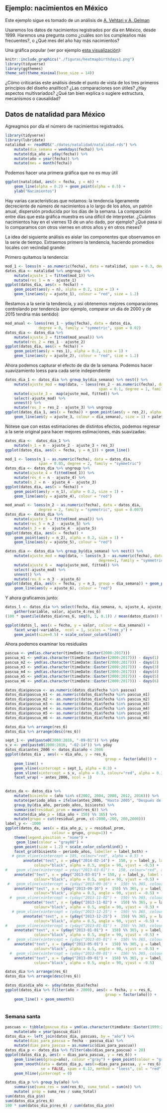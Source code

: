 ## Ejemplo: nacimientos en México

Este ejemplo sigue es tomado de un análisis de [A. Vehtari y A. Gelman](https://statmodeling.stat.columbia.edu/2016/05/18/birthday-analysis-friday-the-13th-update/)

Usaremos los datos de nacimientos registrados por día en México, desde 1999. Haremos una pregunta
como ¿cuáles son los cumpleaños más frecuentes?, o ¿Qué mes del año hay más nacimientos?

Una gráfica popular (ver por ejemplo [esta visualización](http://thedailyviz.com/2016/09/17/how-common-is-your-birthday-dailyviz/)):

```r
knitr::include_graphics("./figuras/heatmapbirthdays1.png")
library(tidyverse)
library(ggthemes)
theme_set(theme_minimal(base_size = 14))

```

¿Cómo criticarías este análisis desde el punto de vista de los tres primeros principios del
diseño analítico? ¿Las comparaciones son útiles? ¿Hay aspectos multivariados? ¿Qué tan bien
explica o sugiere estructura, mecanismos o causalidad?


## Datos de natalidad para México

Agreagmos por día el número de nacimientos registrados.

```r
library(tidyverse)
library(lubridate)
natalidad <- readRDS("./datos/natalidad/natalidad.rds") %>% 
    mutate(dia_semana = weekdays(fecha)) %>% 
    mutate(dia_año = yday(fecha)) %>% 
    mutate(año = year(fecha)) %>% 
    mutate(mes = month(fecha))
```

Podemos hacer una primera gráfica que no es muy útil

```r
ggplot(natalidad, aes(x = fecha, y = n)) + 
    geom_line(alpha = 0.2) + geom_point(alpha = 0.5) +
    ylab("Nacimientos")
```

Hay varias características que notamos: la tendencia ligeramente decreciente de número de nacimientos
a lo largo de los años, un patrón anual, dispersión producida por los días de la semana. La comparación
entre días que esta gráfica muestra es una difícil de interpretar. ¿Cuántos nacimientos hay
en el viernes 13 de un año dado, por ejemplo? ¿Qué pasa si lo comparamos con otros viernes en otros
años y en otros meses?

La idea del siguiente análisis es aislar las componentes que observamos en la serie de tiempo. Extraemos
primero la tendencia, haciendo promedios locales con vecindad grande:

Primero quitamos la tendencia:

```r
mod_1 <- loess(n ~ as.numeric(fecha), data = natalidad, span = 0.3, degree = 2)
datos_dia <- natalidad %>% ungroup %>% 
    mutate(ajuste_1 = fitted(mod_1)) %>% 
    mutate(res_1 = n - ajuste_1)
ggplot(datos_dia, aes(x = fecha)) +
    geom_point(aes(y = n), alpha = 0.2, size = 1) +
    geom_line(aes(y = ajuste_1), colour = "red", size = 1.2) 
```

Restamos a la serie la tendencia, y así obtenemos mejores comparaciones controlando por tendencia
(por ejemplo, comparar un día de 2000 y de 2015 tendria más sentido):

```r
mod_anual <- loess(res_1 ~ yday(fecha), data = datos_dia, 
               degree = 0, family = "symmetric", span = 0.02)
datos_dia <- datos_dia %>%
    mutate(ajuste_2 = fitted(mod_anual)) %>% 
    mutate(res_2 = res_1 - ajuste_2)
ggplot(datos_dia, aes(x = fecha)) +
    geom_point(aes(y = res_1), alpha = 0.2, size = 1) +
    geom_line(aes(y = ajuste_2), colour = "red", size = 1.2) 
```

Ahora podemos capturar el efecto de día de la semana. Podemos hacer suavizamiento
loess para cada serie independiente

```r
datos_dia_1 <- datos_dia %>% group_by(dia_semana) %>% nest() %>% 
    mutate(ajuste_mod = map(data, ~ loess(res_2 ~ as.numeric(fecha), data = .x, 
                                          span = 0.1, degree = 1, family = "symmetric"))) %>% 
    mutate(ajuste_3 =  map(ajuste_mod, fitted)) %>% 
    select(-ajuste_mod) %>% 
    unnest() %>% 
    mutate(res_3 = res_2 - ajuste_3) %>% ungroup
ggplot(datos_dia_1, aes(x = fecha)) + geom_point(aes(y = res_2), alpha = 0.5)  +
    geom_line(aes(y = ajuste_3, colour = dia_semana), size = 1) + paleta 
```

Nótese que con estas estimaciones de distintos efectos, podemos regresar a la serie
original para hacer mejores estimaciones, más suavizadas:

```r
datos_dia <-  datos_dia_1 %>% 
    mutate(n_1 = n - ajuste_2 - ajuste_3 + res_3)
ggplot(datos_dia, aes(x = fecha, y = n_1)) + geom_line()
```
```r
mod_1 <- loess(n_1 ~ as.numeric(fecha), data = datos_dia, 
               span = 0.05, degree = 2, family = "symmetric")
datos_dia <- datos_dia %>% ungroup %>% 
    mutate(ajuste_4 = fitted(mod_1)) %>% 
    mutate(res_4 = n - ajuste_4) %>% 
    mutate(n_2 = n - ajuste_4 - ajuste_3)
ggplot(datos_dia, aes(x = fecha)) +
    geom_point(aes(y = n_1), alpha = 0.2, size = 1) +
    geom_line(aes(y = ajuste_4), colour = "red")
```


```r
mod_anual <- loess(n_2 ~ as.numeric(fecha), data = datos_dia, 
               degree = 2, family = "symmetric", span = 0.007)
datos_dia <- datos_dia %>%
    mutate(ajuste_5 = fitted(mod_anual)) %>% 
    mutate(res_5 = n_2 - ajuste_5) %>%
    mutate(n_3 = n - ajuste_4 - ajuste_5)
ggplot(datos_dia, aes(x = fecha)) +
    geom_point(aes(y = n_2), alpha = 0.2, size = 1) +
    geom_line(aes(y = ajuste_5), colour = "red") 

```




```r
datos_dia <- datos_dia %>% group_by(dia_semana) %>% nest() %>% 
    mutate(ajuste_mod = map(data, ~ loess(n_3 ~ as.numeric(fecha), data = .x, span = 0.1, 
                                          degree=1, family = "symmetric"))) %>% 
    mutate(ajuste_6 =  map(ajuste_mod, fitted)) %>% 
    select(-ajuste_mod) %>% 
    unnest() %>% 
    mutate(res_6 = n_3 - ajuste_6)
ggplot(datos_dia, aes(x = fecha, y = n_3, group = dia_semana)) + geom_point(aes(y = n_3))  +
    geom_line(aes(y = ajuste_6), colour = "red")
```





Y ahora graficamos junto:

```r
datos_l <- datos_dia %>% select(fecha, dia_semana, n, ajuste_4, ajuste_5, ajuste_6, res_6) %>% 
    gather(variable, valor, ajuste_4:res_6)
(100 * quantile(datos_dia$res_6, seq(0, 1, 0.1)) / mean(datos_dia$n)) %>% round(2)
```

```r
ggplot(datos_l, aes(x = fecha, y = valor, colour = dia_semana)) + 
    facet_wrap(~variable,  ncol = 1, scales = "free_y") +
    geom_point(size=0.5) + scale_colour_colorblind() 

```




Ahora podemos examinar los residuales

```r
pascua <- ymd(as.character(timeDate::Easter(2000:2017)))
pascua_m1 <- ymd(as.character(timeDate::Easter(2000:2017))) - days(1)
pascua_m2 <- ymd(as.character(timeDate::Easter(2000:2017))) - days(2)
pascua_m3 <- ymd(as.character(timeDate::Easter(2000:2017))) - days(3)
pascua_m4 <- ymd(as.character(timeDate::Easter(2000:2017))) - days(4)
pascua_m5 <- ymd(as.character(timeDate::Easter(2000:2017))) - days(5)
pascua_m6 <- ymd(as.character(timeDate::Easter(2000:2017))) - days(6)

datos_dia$pascua <- as.numeric(datos_dia$fecha %in% pascua)
datos_dia$pascua_m1 <- as.numeric(datos_dia$fecha %in% pascua_m1)
datos_dia$pascua_m2 <- as.numeric(datos_dia$fecha %in% pascua_m2)
datos_dia$pascua_m3 <- as.numeric(datos_dia$fecha %in% pascua_m3)
datos_dia$pascua_m4 <- as.numeric(datos_dia$fecha %in% pascua_m4)
datos_dia$pascua_m5 <- as.numeric(datos_dia$fecha %in% pascua_m5)
datos_dia$pascua_m6 <- as.numeric(datos_dia$fecha %in% pascua_m6)

```

```r
datos_dia %>% arrange(res_6)
datos_dia %>% arrange(desc(res_6))
```

```r
sept_1 <- ymd(paste0(2000:2016, "-09-01")) %>% yday
s_v <- ymd(paste0(2000:2016, "-02-14")) %>% yday
datos_dia$antes_2006 <- datos_dia$año < 2006
ggplot(datos_dia , aes(x = dia_año, y = res_6, 
                                             group = factor(año))) + 
    geom_line() +
    geom_vline(xintercept = sept_1, alpha = 0.3) +
    geom_vline(xintercept = s_v, alpha = 0.3, colour="red", alpha = 0.3) +
    facet_wrap( ~ antes_2006, ncol = 1) 
    
```


```r
datos_da <- datos_dia %>% 
    mutate(bisiesto = (año %in% c(2002, 2004, 2008, 2012, 2016))) %>% 
    mutate(periodo_años = ifelse(antes_2006, "Hasta 2005", "Después de 2005")) %>% 
    group_by(dia_año, periodo_años, bisiesto) %>% 
    summarise(residual_prom = mean(res_6)) %>% 
    mutate(dia_año_p = (dia_año + 150) %% 365) %>% 
    mutate(grupo = cut(residual_prom, c(-2000,-200, 200,2000)))
label_y <- -1000
ggplot(datos_da, aes(x = dia_año_p, y = residual_prom,
                     colour = grupo, group=1)) +
    theme(legend.position = "none") +
     geom_line(colour = "gray80") +
    geom_point(size = 1.2) + scale_color_colorblind() +
    facet_grid(bisiesto ~ periodo_años, labeller = label_both) +
   # geom_vline(xintercept = 195, colour="red", alpha = 0.5) +
        annotate("text", x = yday("2014-02-14") +  150, y = label_y, label = "San Valentín", 
             colour="black", alpha = 0.5, angle = 90, vjust = -0.5) +
#    geom_vline(xintercept = yday("2013-03-01") +  150, colour="red", alpha = 0.5) +
    annotate("text", x = yday("2013-03-01") + 150, y = label_y, label = "Marzo 1", 
             colour="black", alpha = 0.5, angle = 90, vjust = -0.5) +
 #   geom_vline(xintercept = (yday("2013-09-16") +  150) %% 365, colour="red", alpha = 0.5) +
    annotate("text", x = (yday("2013-09-16") +  150) %% 365, y = label_y, label = "Día de Independencia", 
             colour="black", alpha = 0.5, angle = 90, vjust = -0.5) +
  #  geom_vline(xintercept = (yday("2013-11-02") +  150) %% 365, colour="red", alpha = 0.5) +
        annotate("text", x = (yday("2013-11-02") +  150) %% 365, y = label_y, label = "Día de Muertos", 
             colour="black", alpha = 0.5, angle = 90, vjust = -0.5) +
   # geom_vline(xintercept = (yday("2013-12-25") +  150) %% 365, colour="red", alpha = 0.5)+
        annotate("text", x = (yday("2013-12-25") +  150) %% 365, y = label_y, label = "Navidad", 
             colour="black", alpha = 0.5, angle = 90, vjust = -0.5) +
#    geom_vline(xintercept = (yday("2013-01-01") +  150) %% 365, colour="red", alpha = 0.5)+
    annotate("text", x = (yday("2013-01-01") +  150) %% 365, y = label_y, label = "Año Nuevo", 
             colour="black", alpha = 0.5, angle = 90, vjust = -0.5) +
 #   geom_vline(xintercept = (yday("2013-05-01") +  150) %% 365, colour="red", alpha = 0.5)+
    annotate("text", x = (yday("2013-05-01") +  150) %% 365, y = label_y, label = "Mayo 1", 
             colour="black", alpha = 0.5, angle = 90, vjust = -0.5) +
  #  geom_vline(xintercept = (yday("2013-09-01") +  150) %% 365, colour="red", alpha = 0.5) +
    annotate("text", x = (yday("2013-09-01") +  150) %% 365, y = label_y, label = "Septiembre 1", 
             colour="black", alpha = 0.5, angle = 90, vjust = -0.5) 
```



```r
datos_dia %>% arrange(res_6)
datos_dia %>% arrange(desc(res_6))
```

```r
datos_dia$dia_año <- yday(datos_dia$fecha)
ggplot(datos_dia %>% filter(año > 2000), aes(x = fecha, y = res_6, 
                                             group = factor(año))) + 
    geom_line() + geom_smooth()
    
```

### Semana santa {-}
```r
pascuas <- tibble(pascua_dia = ymd(as.character(timeDate::Easter(1999:2017)))) %>% 
    mutate(año = year(pascua_dia))
datos_dia <- left_join(datos_dia, pascuas, by = "año") %>% 
    mutate(dias_para_pascua = fecha - pascua_dia) %>% 
    mutate(dias_para_pascua = as.numeric(dias_para_pascua))
datos_dia_p <- datos_dia %>% filter(abs(dias_para_pascua) < 20)
ggplot(datos_dia_p, aes(x = dias_para_pascua, y = res_6)) + 
    geom_line(aes(group=año), colour ="gray") + geom_point(colour = "gray") +
    geom_smooth(data = datos_dia_p, aes(x=dias_para_pascua, y = res_6), 
                se = FALSE, span = 0.12, method = "loess", col = "red") +
    geom_hline(yintercept = 0)
```

```r
datos_dia_p %>% group_by(año) %>% 
    summarise(suma_res = sum(res_6), suma_total = sum(n)) %>% 
    mutate( prop = suma_res / suma_total)
sum(datos_dia_p$n)
sum(datos_dia_p$res_6)
100 * sum(datos_dia_p$res_6) / sum(datos_dia_p$n)
```